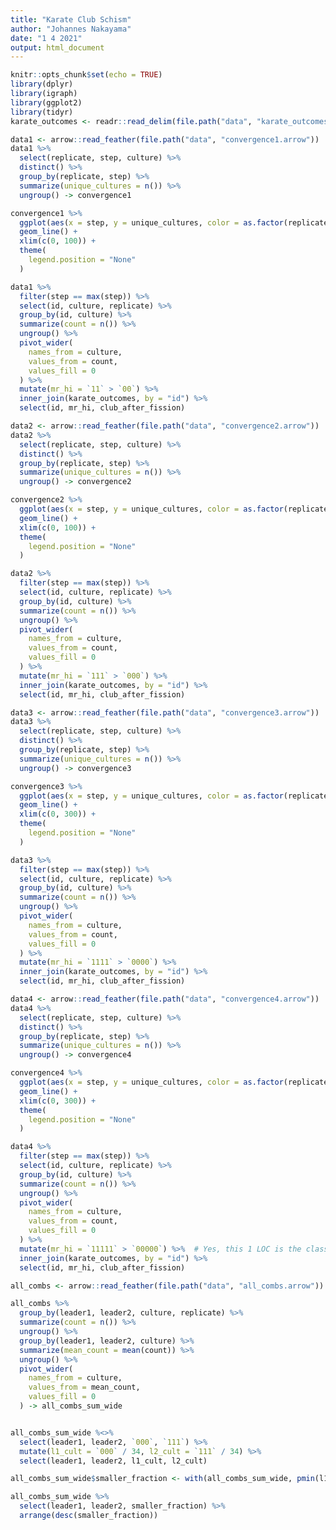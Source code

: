 ```yaml
---
title: "Karate Club Schism"
author: "Johannes Nakayama"
date: "1 4 2021"
output: html_document
---
```


```r
knitr::opts_chunk$set(echo = TRUE)
library(dplyr)
library(igraph)
library(ggplot2)
library(tidyr)
karate_outcomes <- readr::read_delim(file.path("data", "karate_outcomes.csv"), delim = ";")
```



```r

data1 <- arrow::read_feather(file.path("data", "convergence1.arrow"))
data1 %>% 
  select(replicate, step, culture) %>% 
  distinct() %>% 
  group_by(replicate, step) %>% 
  summarize(unique_cultures = n()) %>% 
  ungroup() -> convergence1

convergence1 %>% 
  ggplot(aes(x = step, y = unique_cultures, color = as.factor(replicate))) +
  geom_line() +
  xlim(c(0, 100)) +
  theme(
    legend.position = "None"
  )

data1 %>% 
  filter(step == max(step)) %>% 
  select(id, culture, replicate) %>% 
  group_by(id, culture) %>% 
  summarize(count = n()) %>% 
  ungroup() %>% 
  pivot_wider(
    names_from = culture,
    values_from = count,
    values_fill = 0
  ) %>% 
  mutate(mr_hi = `11` > `00`) %>%   
  inner_join(karate_outcomes, by = "id") %>% 
  select(id, mr_hi, club_after_fission)

```

```r

data2 <- arrow::read_feather(file.path("data", "convergence2.arrow"))
data2 %>% 
  select(replicate, step, culture) %>% 
  distinct() %>% 
  group_by(replicate, step) %>% 
  summarize(unique_cultures = n()) %>% 
  ungroup() -> convergence2

convergence2 %>% 
  ggplot(aes(x = step, y = unique_cultures, color = as.factor(replicate))) +
  geom_line() +
  xlim(c(0, 100)) +
  theme(
    legend.position = "None"
  )

data2 %>% 
  filter(step == max(step)) %>% 
  select(id, culture, replicate) %>% 
  group_by(id, culture) %>% 
  summarize(count = n()) %>% 
  ungroup() %>% 
  pivot_wider(
    names_from = culture,
    values_from = count,
    values_fill = 0
  ) %>% 
  mutate(mr_hi = `111` > `000`) %>% 
  inner_join(karate_outcomes, by = "id") %>% 
  select(id, mr_hi, club_after_fission)

```


```r

data3 <- arrow::read_feather(file.path("data", "convergence3.arrow"))
data3 %>% 
  select(replicate, step, culture) %>% 
  distinct() %>% 
  group_by(replicate, step) %>% 
  summarize(unique_cultures = n()) %>% 
  ungroup() -> convergence3

convergence3 %>% 
  ggplot(aes(x = step, y = unique_cultures, color = as.factor(replicate))) +
  geom_line() +
  xlim(c(0, 300)) +
  theme(
    legend.position = "None"
  )

data3 %>% 
  filter(step == max(step)) %>% 
  select(id, culture, replicate) %>% 
  group_by(id, culture) %>% 
  summarize(count = n()) %>% 
  ungroup() %>% 
  pivot_wider(
    names_from = culture,
    values_from = count,
    values_fill = 0
  ) %>% 
  mutate(mr_hi = `1111` > `0000`) %>% 
  inner_join(karate_outcomes, by = "id") %>% 
  select(id, mr_hi, club_after_fission)

```




```r

data4 <- arrow::read_feather(file.path("data", "convergence4.arrow"))
data4 %>% 
  select(replicate, step, culture) %>% 
  distinct() %>% 
  group_by(replicate, step) %>% 
  summarize(unique_cultures = n()) %>% 
  ungroup() -> convergence4

convergence4 %>% 
  ggplot(aes(x = step, y = unique_cultures, color = as.factor(replicate))) +
  geom_line() +
  xlim(c(0, 300)) +
  theme(
    legend.position = "None"
  )

data4 %>% 
  filter(step == max(step)) %>% 
  select(id, culture, replicate) %>% 
  group_by(id, culture) %>% 
  summarize(count = n()) %>% 
  ungroup() %>% 
  pivot_wider(
    names_from = culture,
    values_from = count,
    values_fill = 0
  ) %>% 
  mutate(mr_hi = `11111` > `00000`) %>%  # Yes, this 1 LOC is the classifier that reproduces Zachary PERFECTLY...
  inner_join(karate_outcomes, by = "id") %>% 
  select(id, mr_hi, club_after_fission)

```



```r

all_combs <- arrow::read_feather(file.path("data", "all_combs.arrow"))

```

```r

all_combs %>% 
  group_by(leader1, leader2, culture, replicate) %>% 
  summarize(count = n()) %>% 
  ungroup() %>% 
  group_by(leader1, leader2, culture) %>% 
  summarize(mean_count = mean(count)) %>% 
  ungroup() %>% 
  pivot_wider(
    names_from = culture,
    values_from = mean_count,
    values_fill = 0
  ) -> all_combs_sum_wide


all_combs_sum_wide %<>% 
  select(leader1, leader2, `000`, `111`) %>% 
  mutate(l1_cult = `000` / 34, l2_cult = `111` / 34) %>% 
  select(leader1, leader2, l1_cult, l2_cult) 

all_combs_sum_wide$smaller_fraction <- with(all_combs_sum_wide, pmin(l1_cult, l2_cult))

all_combs_sum_wide %>% 
  select(leader1, leader2, smaller_fraction) %>% 
  arrange(desc(smaller_fraction))

```






























































